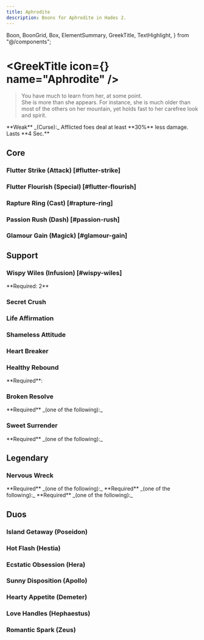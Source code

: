 ```yaml
---
title: Aphrodite
description: Boons for Aphrodite in Hades 2.
---
```


  Boon,
  BoonGrid,
  Box,
  ElementSummary,
  GreekTitle,
  TextHighlight,
} from "@/components";


# <GreekTitle icon={<IconAphrodite />} name="Aphrodite" />

> You have much to learn from her, at some point.\
> She is more than she appears. For instance, she is much older than most of the others on her mountain, yet holds fast to her carefree look and spirit.

<Box className="mt-4">
  **Weak** _(Curse):_ Afflicted foes deal at least **30%** less damage. Lasts
  **4 Sec.**
</Box>

<ElementSummary boons={DbBoons.Aphrodite} />

## Core

### Flutter Strike (Attack) [#flutter-strike]

<Boon boon={DbBoons.Aphrodite.flutterStrike} />

### Flutter Flourish (Special) [#flutter-flourish]

<Boon boon={DbBoons.Aphrodite.flutterFlourish} />

### Rapture Ring (Cast) [#rapture-ring]

<Boon boon={DbBoons.Aphrodite.raptureRing} />

### Passion Rush (Dash) [#passion-rush]

<Boon boon={DbBoons.Aphrodite.passionRush} />

### Glamour Gain (Magick) [#glamour-gain]

<Boon boon={DbBoons.Aphrodite.glamourGain} />

## Support

### <TextHighlight type="infusion">Wispy Wiles (Infusion)</TextHighlight> [#wispy-wiles]

<Boon boon={DbBoons.Aphrodite.wispyWiles} />

<Callout>
  **Required: 2** <IconAir />
</Callout>

### Secret Crush

<Boon boon={DbBoons.Aphrodite.secretCrush} />

### Life Affirmation

<Boon boon={DbBoons.Aphrodite.lifeAffirmation} />

### Shameless Attitude

<Boon boon={DbBoons.Aphrodite.shamelessAttitude} />

### Heart Breaker

<Boon boon={DbBoons.Aphrodite.heartBreaker} />

### Healthy Rebound

<Boon boon={DbBoons.Aphrodite.healthyRebound} />

<Callout>
  **Required**:
  <BoonGrid boons={[DbBoons.Aphrodite.shamelessAttitude]} />
</Callout>

### Broken Resolve

<Boon boon={DbBoons.Aphrodite.brokenResolve} />

<Callout>
  **Required** _(one of the following):_
  <BoonGrid
    boons={[
      DbBoons.Aphrodite.raptureRing,
      DbBoons.Aphrodite.passionRush,
      DbBoons.Aphrodite.glamourGain,
    ]}
  />
</Callout>

### Sweet Surrender

<Boon boon={DbBoons.Aphrodite.sweetSurrender} />

<Callout>
  **Required** _(one of the following):_
  <BoonGrid
    boons={[
      DbBoons.Aphrodite.raptureRing,
      DbBoons.Aphrodite.passionRush,
      DbBoons.Aphrodite.glamourGain,
    ]}
  />
</Callout>

## <TextHighlight type="legendary">Legendary</TextHighlight>

### <TextHighlight type="legendary">Nervous Wreck</TextHighlight>

<Boon boon={DbBoons.Aphrodite.nervousWreck} />

<Callout>
  **Required** _(one of the following):_
  <BoonGrid
    boons={[
      DbBoons.Aphrodite.raptureRing,
      DbBoons.Aphrodite.passionRush,
      DbBoons.Aphrodite.glamourGain,
    ]}
  />
</Callout>

<Callout>
  **Required** _(one of the following):_
  <BoonGrid
    boons={[DbBoons.Aphrodite.flutterStrike, DbBoons.Aphrodite.flutterFlourish]}
  />
</Callout>

<Callout>
  **Required** _(one of the following):_
  <BoonGrid
    boons={[
      DbBoons.Aphrodite.brokenResolve,
      DbBoons.Aphrodite.sweetSurrender,
      DbBoons.Aphrodite.shamelessAttitude,
      DbBoons.Aphrodite.secretCrush,
    ]}
  />
</Callout>

## <TextHighlight type="duo">Duos</TextHighlight>

### <TextHighlight type="duo">Island Getaway</TextHighlight> (Poseidon)

<IslandGetaway />

### <TextHighlight type="duo">Hot Flash</TextHighlight> (Hestia)

<HotFlash />

### <TextHighlight type="duo">Ecstatic Obsession</TextHighlight> (Hera)

<EcstaticObsession />

### <TextHighlight type="duo">Sunny Disposition</TextHighlight> (Apollo)

<SunnyDisposition />

### <TextHighlight type="duo">Hearty Appetite</TextHighlight> (Demeter)

<HeartyAppetite />

### <TextHighlight type="duo">Love Handles</TextHighlight> (Hephaestus)

<LoveHandles />

### <TextHighlight type="duo">Romantic Spark</TextHighlight> (Zeus)

<RomanticSpark />
